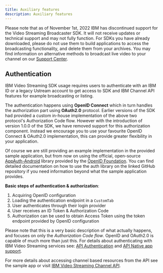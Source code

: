 ```yaml
---
title: Auxiliary features
description: Auxiliary features
---
```


<InlineNotification kind="warning">

Please note that as of November 1st, 2022 IBM has discontinued support for the Video Streaming Broadcaster SDK. It will not receive updates or technical support and may not fully function. For SDKs you have already downloaded, please do not use them to build applications to access the broadcasting functionality, and delete them from your archives. You may find information on alternative methods to broadcast live video to your channel on our [Support Center](https://support.video.ibm.com/hc/en-us/categories/200545448-Broadcasting-on-IBM-Watson-Media).

</InlineNotification>

## Authentication
IBM Video Streaming SDK usage requires users to authenticate with an IBM ID or a legacy Ustream account to get access to SDK and IBM Channel API features for example broadcasting or listing.

The authentication happens using **OpenID Connect** which in turn handles the authorization part using **OAuth2.0** protocol.
Earlier versions of the SDK had provided a custom in-house implementation of the above two protocol's Authorization Code flow.
However with the introduction of version 1.0.0 of the SDK, we have removed support for this authorization component.
Instead we encourage you to use your favourite OpenID Connect & OAuth2.0 implementation, this can provide greater flexibility in your application.

Of course we are still providing an example implementation in the provided sample application, but from now on using the official, open-source [AppAuth-Android] library provided by the [OpenID Foundation].
You can find detailed documentation on how to use the auth library on the linked GitHub repository if you need information beyond what the sample application provides.

**Basic steps of authentication & authorization**:
1. Acquiring OpenID configuration
2. Loading the authentication endpoint in a `CustomTab`
3. User authenticates through their login provider
4. User receives an ID Token & Authorization Code
5. Authorization can be used to obtain Access Token using the token endpoint provided by OpenID configuration

Please note that this is a very basic description of what actually happens, and focuses on only the *Authorization Code flow*. OpenID and OAuth2.0 is capable of much more than just this.
For details about authenticating with IBM Video Streaming services see: [API Authentication](https://developers.video.ibm.com/api-basics-authentication) and [API Native app support].

For more details about accessing channel based resources from the API see the sample app or visit [IBM Video Streaming Channel API].

[API/SDK access]: https://video.ibm.com/dashboard/integrations/api-access
[API Authentication]: https://developers.video.ibm.com/api-basics-authentication
[API Native app support]: https://developers.video.ibm.com/api-basics-native-apps
[IBM Video Streaming Channel API]: https://developers.video.ibm.com/channel-api-basic-channel-management
[AppAuth-Android]: https://github.com/openid/AppAuth-Android
[OpenID Foundation]: https://openid.net/
